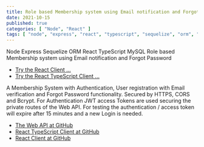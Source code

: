 ```yaml
---
title: Role based Membership system using Email notification and Forgot Password
date: 2021-10-15
published: true
categories: [ "Node", "React" ]
tags: [ "node", "express", "react", "typescript", "sequelize", "orm", "mysql", "azure" ]
---
```



Node Express Sequelize ORM React TypeScript MySQL Role based Membership system using Email notification and Forgot Password 

<ul>
<li><a href="https://users.sequelize.basic.persteenolsen.com" target="_blank" title="Show persons">Try the React Client ...</a></li>
<li><a href="https://users.ts.sequelize.basic.persteenolsen.com" target="_blank" title="Show persons">Try the React TypeScript Client ...</a></li>
</ul>

<p>A Membership System with Authentication, User registration with Email verification and Forgot Password functionality. Secured by HTTPS, CORS and Bcrypt. For Authentication JWT access Tokens are used securing the private routes of the Web API. For testing the authentication / access token will expire after 15 minutes and a new Login is needed.</p>


<ul>
<li><a href="https://github.com/persteenolsen/node-express-sequelize-users-api-basic" target="_blank">The Web API at GitHub</a></li>
<li><a href="https://github.com/persteenolsen/react-typescript-sequelize-users-client-polyfill-basic" target="_blank">React TypeScript Client at GitHub</a></li>
<li><a href="https://github.com/persteenolsen/react-sequelize-users-client-polyfill-basic" target="_blank">React Client at GitHub</a></li>
</ul>





